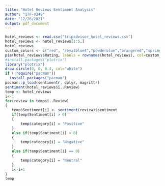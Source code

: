 ---
title: "Hotel Reviews Sentiment Analysis"
author: "17F-8349"
date: "12/26/2021"
output: pdf_document
---

```{r}

hotel_reviews <- read.csv("tripadvisor_hotel_reviews.csv")
hotel_reviews <- hotel_reviews[1:5,]
hotel_reviews
custom_colors <- c("red", "royalblue4","powderblue","orangered","springgreen")
pie(hotel_reviews$Rating, labels = rownames(hotel_reviews), col=custom_colors, main = "Hotel Reviews Ratings")
#install.packages("plotrix")
library("plotrix")
draw.circle(0, 0, 0.4, col="white")
if (!require("pacman")) 
  install.packages("pacman")
pacman::p_load(sentimentr, dplyr, magrittr)
sentiment(hotel_reviews$ï..Review)
temp <- hotel_reviews
i<-1
for(review in temp$ï..Review)
{
   temp$Sentiment[i] <- sentiment(review)$sentiment
   if(temp$Sentiment[i] > 0)
   {
       temp$category[i] = "Positive"
   }
   else if(temp$Sentiment[i] < 0)
   {
       temp$category[i] = "Negative"
   }
   else if(temp$Sentiment[i] == 0)
   {
       temp$category[i] = "Neutral"
   }
   i<-i+1
}
temp

```
